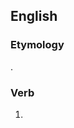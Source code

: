 ==English==

===Etymology===
{{suffix|feed|est|lang=en}}.

===Verb===
{{head|en}}

# {{context|archaic|lang=en}} {{second-person singular of|feed|lang=en}}